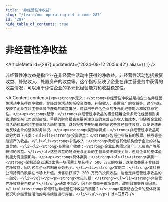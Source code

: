 ```yaml
---
title: "非经营性净收益"
slug: "/learn/non-operating-net-income-287"
id: "287"
hide_table_of_contents: true
---
```



# 非经营性净收益

<ArticleMeta id={287} updatedAt={'2024-09-12 20:56:42'} alias={`[]`} />
<div className='border-solid border-b border-t-0 my-4 border-[var(--ifm-color-gray-300)]' />

非经营性净收益是指企业在非经营性活动中获得的净收益。非经营性活动包括投资收益、补贴收入、处置资产的收益等。这个指标反映了企业在非主营业务中获得的收益情况，可以用于评估企业的多元化经营能力和收益稳定性。

<AIContent content={`<p><strong>定义：</strong>非经营性净收益是指企业在非经营性活动中获得的净收益。非经营性活动包括投资收益、补贴收入、处置资产的收益等。这个指标反映了企业在非主营业务中获得的收益情况，可以用于评估企业的多元化经营能力和收益稳定性。</p><p><strong>起源：</strong>非经营性净收益的概念随着企业多元化经营和财务管理的复杂化而逐渐形成。早期的财务报表主要关注企业的主营业务收入和成本，但随着企业投资活动和其他非主营业务活动的增加，财务报表中开始单独列示这些非经营性收益，以便更清晰地反映企业的整体财务状况。</p><p><strong>类别与特点：</strong>非经营性净收益可以分为以下几类：<ul><li><strong>投资收益：</strong>包括企业持有的股票、债券等金融资产的收益。</li><li><strong>补贴收入：</strong>政府或其他机构给予企业的补贴或奖励。</li><li><strong>处置资产收益：</strong>企业出售固定资产、无形资产等所获得的收益。</li></ul>这些收益的特点是与企业的主营业务无直接关系，但对企业的整体盈利能力有重要影响。</p><p><strong>具体案例：</strong><ol><li><strong>案例一：</strong>某制造企业通过出售一块闲置土地获得了 500 万元的收益，这笔收益属于非经营性净收益，因为它与企业的制造业务无关。</li><li><strong>案例二：</strong>某科技公司持有的股票在市场上升值，出售后获得了 200 万元的投资收益，这也是非经营性净收益的一部分。</li></ol></p><p><strong>常见问题：</strong><ul><li><strong>非经营性净收益是否稳定？</strong>通常不稳定，因为它依赖于市场条件、政府政策等外部因素。</li><li><strong>如何评估非经营性净收益的质量？</strong>需要结合企业的整体财务状况和非经营性活动的可持续性进行评估。</li></ul></p>`} id={287} />
